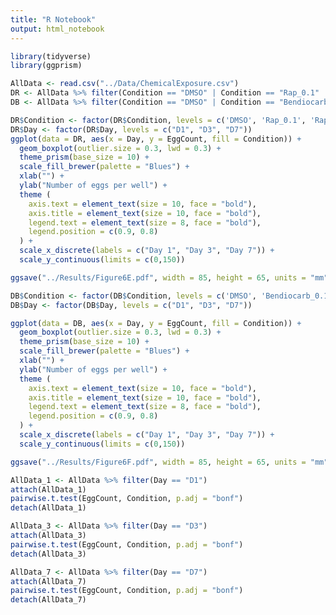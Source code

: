 ```yaml
---
title: "R Notebook"
output: html_notebook
---
```


```r
library(tidyverse)
library(ggprism)
```

```r
AllData <- read.csv("../Data/ChemicalExposure.csv")
DR <- AllData %>% filter(Condition == "DMSO" | Condition == "Rap_0.1" | Condition == "Rap_10" | Condition == "Rap_25")
DB <- AllData %>% filter(Condition == "DMSO" | Condition == "Bendiocarb_0.1" | Condition == "Bendiocarb_10" | Condition == "Bendiocarb_25")
```

```r
DR$Condition <- factor(DR$Condition, levels = c('DMSO', 'Rap_0.1', 'Rap_10', 'Rap_25'))
DR$Day <- factor(DR$Day, levels = c("D1", "D3", "D7"))
ggplot(data = DR, aes(x = Day, y = EggCount, fill = Condition)) + 
  geom_boxplot(outlier.size = 0.3, lwd = 0.3) +
  theme_prism(base_size = 10) +
  scale_fill_brewer(palette = "Blues") +
  xlab("") +
  ylab("Number of eggs per well") +
  theme (
    axis.text = element_text(size = 10, face = "bold"),
    axis.title = element_text(size = 10, face = "bold"),
    legend.text = element_text(size = 8, face = "bold"),
    legend.position = c(0.9, 0.8)
  ) +
  scale_x_discrete(labels = c("Day 1", "Day 3", "Day 7")) +
  scale_y_continuous(limits = c(0,150))

ggsave("../Results/Figure6E.pdf", width = 85, height = 65, units = "mm")

```

```r
DB$Condition <- factor(DB$Condition, levels = c('DMSO', 'Bendiocarb_0.1', 'Bendiocarb_10', 'Bendiocarb_25'))
DB$Day <- factor(DB$Day, levels = c("D1", "D3", "D7"))

ggplot(data = DB, aes(x = Day, y = EggCount, fill = Condition)) + 
  geom_boxplot(outlier.size = 0.3, lwd = 0.3) +
  theme_prism(base_size = 10) +
  scale_fill_brewer(palette = "Blues") +
  xlab("") +
  ylab("Number of eggs per well") +
  theme (
    axis.text = element_text(size = 10, face = "bold"),
    axis.title = element_text(size = 10, face = "bold"),
    legend.text = element_text(size = 8, face = "bold"),
    legend.position = c(0.9, 0.8)
  ) +
  scale_x_discrete(labels = c("Day 1", "Day 3", "Day 7")) +
  scale_y_continuous(limits = c(0,150))

ggsave("../Results/Figure6F.pdf", width = 85, height = 65, units = "mm")
```

```r
AllData_1 <- AllData %>% filter(Day == "D1")
attach(AllData_1)
pairwise.t.test(EggCount, Condition, p.adj = "bonf")
detach(AllData_1)
```

```r
AllData_3 <- AllData %>% filter(Day == "D3")
attach(AllData_3)
pairwise.t.test(EggCount, Condition, p.adj = "bonf")
detach(AllData_3)
```

```r
AllData_7 <- AllData %>% filter(Day == "D7")
attach(AllData_7)
pairwise.t.test(EggCount, Condition, p.adj = "bonf")
detach(AllData_7)
```

